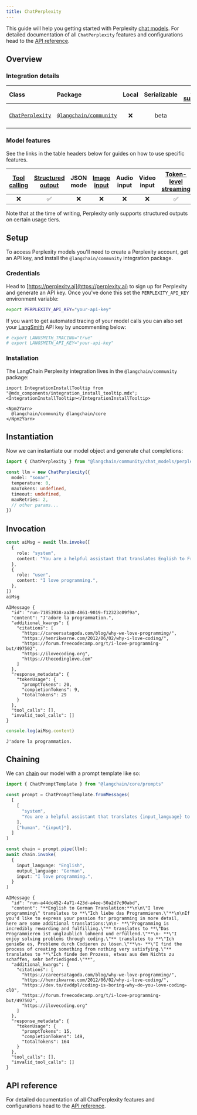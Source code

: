 ```yaml
---
title: ChatPerplexity
---
```


This guide will help you getting started with Perplexity [chat models](/oss/langchain/models). For detailed documentation of all `ChatPerplexity` features and configurations head to the [API reference](https://api.js.langchain.com/classes/_langchain_community.chat_models_perplexity.ChatPerplexity.html).

## Overview

### Integration details

| Class | Package | Local | Serializable | [PY support](https://python.langchain.com/docs/integrations/chat/perplexity/) | Downloads | Version |
| :--- | :--- | :---: | :---: |  :---: | :---: | :---: |
| [`ChatPerplexity`](https://api.js.langchain.com/classes/_langchain_community.chat_models_perplexity.ChatPerplexity.html) | [`@langchain/community`](https://npmjs.com/@langchain/community) | ❌ | beta | ✅ | ![NPM - Downloads](https://img.shields.io/npm/dm/@langchain/community?style=flat-square&label=%20&) | ![NPM - Version](https://img.shields.io/npm/v/@langchain/community?style=flat-square&label=%20&) |

### Model features

See the links in the table headers below for guides on how to use specific features.

| [Tool calling](/oss/langchain/tools) | [Structured output](/oss/langchain/structured-output) | JSON mode | [Image input](/oss/how-to/multimodal_inputs/) | Audio input | Video input | [Token-level streaming](/oss/langchain/streaming/) | [Token usage](/oss/how-to/chat_token_usage_tracking/) | [Logprobs](/oss/how-to/logprobs/) |
| :---: | :---: | :---: | :---: |  :---: | :---: | :---: | :---: | :---: |
| ❌ | ✅ | ❌ | ❌ | ❌ | ❌ | ✅ | ✅ | ❌ |

Note that at the time of writing, Perplexity only supports structured outputs on certain usage tiers.

## Setup

To access Perplexity models you'll need to create a Perplexity account, get an API key, and install the `@langchain/community` integration package.

### Credentials

Head to [https://perplexity.ai](https://perplexity.ai) to sign up for Perplexity and generate an API key. Once you've done this set the `PERPLEXITY_API_KEY` environment variable:

```bash
export PERPLEXITY_API_KEY="your-api-key"
```

If you want to get automated tracing of your model calls you can also set your [LangSmith](https://docs.smith.langchain.com/) API key by uncommenting below:

```bash
# export LANGSMITH_TRACING="true"
# export LANGSMITH_API_KEY="your-api-key"
```

### Installation

The LangChain Perplexity integration lives in the `@langchain/community` package:

```{=mdx}
import IntegrationInstallTooltip from "@mdx_components/integration_install_tooltip.mdx";
<IntegrationInstallTooltip></IntegrationInstallTooltip>

<Npm2Yarn>
  @langchain/community @langchain/core
</Npm2Yarn>

```

## Instantiation

Now we can instantiate our model object and generate chat completions:

```typescript
import { ChatPerplexity } from "@langchain/community/chat_models/perplexity"

const llm = new ChatPerplexity({
  model: "sonar",
  temperature: 0,
  maxTokens: undefined,
  timeout: undefined,
  maxRetries: 2,
  // other params...
})
```

## Invocation

```typescript
const aiMsg = await llm.invoke([
  {
    role: "system",
    content: "You are a helpful assistant that translates English to French. Translate the user sentence.",
  },
  {
    role: "user",
    content: "I love programming.",
  },
])
aiMsg
```

```output
AIMessage {
  "id": "run-71853938-aa30-4861-9019-f12323c09f9a",
  "content": "J'adore la programmation.",
  "additional_kwargs": {
    "citations": [
      "https://careersatagoda.com/blog/why-we-love-programming/",
      "https://henrikwarne.com/2012/06/02/why-i-love-coding/",
      "https://forum.freecodecamp.org/t/i-love-programming-but/497502",
      "https://ilovecoding.org",
      "https://thecodinglove.com"
    ]
  },
  "response_metadata": {
    "tokenUsage": {
      "promptTokens": 20,
      "completionTokens": 9,
      "totalTokens": 29
    }
  },
  "tool_calls": [],
  "invalid_tool_calls": []
}
```

```typescript
console.log(aiMsg.content)
```

```output
J'adore la programmation.
```

## Chaining

We can [chain](/oss/how-to/sequence/) our model with a prompt template like so:

```typescript
import { ChatPromptTemplate } from "@langchain/core/prompts"

const prompt = ChatPromptTemplate.fromMessages(
  [
    [
      "system",
      "You are a helpful assistant that translates {input_language} to {output_language}.",
    ],
    ["human", "{input}"],
  ]
)

const chain = prompt.pipe(llm);
await chain.invoke(
  {
    input_language: "English",
    output_language: "German",
    input: "I love programming.",
  }
)
```

```output
AIMessage {
  "id": "run-a44dc452-4a71-423d-a4ee-50a2d7c90abd",
  "content": "**English to German Translation:**\n\n\"I love programming\" translates to **\"Ich liebe das Programmieren.\"**\n\nIf you'd like to express your passion for programming in more detail, here are some additional translations:\n\n- **\"Programming is incredibly rewarding and fulfilling.\"** translates to **\"Das Programmieren ist unglaublich lohnend und erfüllend.\"**\n- **\"I enjoy solving problems through coding.\"** translates to **\"Ich genieße es, Probleme durch Codieren zu lösen.\"**\n- **\"I find the process of creating something from nothing very satisfying.\"** translates to **\"Ich finde den Prozess, etwas aus dem Nichts zu schaffen, sehr befriedigend.\"**",
  "additional_kwargs": {
    "citations": [
      "https://careersatagoda.com/blog/why-we-love-programming/",
      "https://henrikwarne.com/2012/06/02/why-i-love-coding/",
      "https://dev.to/dvddpl/coding-is-boring-why-do-you-love-coding-cl0",
      "https://forum.freecodecamp.org/t/i-love-programming-but/497502",
      "https://ilovecoding.org"
    ]
  },
  "response_metadata": {
    "tokenUsage": {
      "promptTokens": 15,
      "completionTokens": 149,
      "totalTokens": 164
    }
  },
  "tool_calls": [],
  "invalid_tool_calls": []
}
```

## API reference

For detailed documentation of all ChatPerplexity features and configurations head to the [API reference](https://api.js.langchain.com/classes/_langchain_community.chat_models_perplexity.ChatPerplexity.html).

